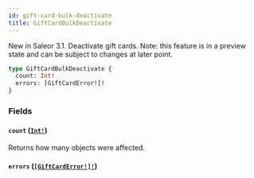 ```yaml
---
id: gift-card-bulk-deactivate
title: GiftCardBulkDeactivate
---
```


New in Saleor 3.1. Deactivate gift cards. Note: this feature is in a preview state and can be subject to changes at later point.

```graphql
type GiftCardBulkDeactivate {
  count: Int!
  errors: [GiftCardError!]!
}
```

### Fields

#### `count` ([`Int!`](../../../developer/api-reference/scalars/int))

Returns how many objects were affected.

#### `errors` ([`[GiftCardError!]!`](../../../developer/api-reference/objects/gift-card-error))
